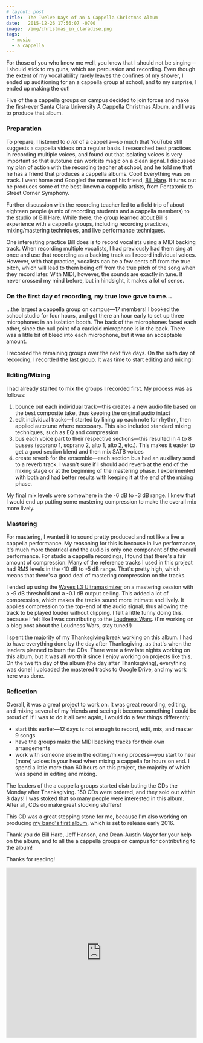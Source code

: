 ```yaml
---
# layout: post
title:  The Twelve Days of an A Cappella Christmas Album
date:   2015-12-26 17:56:07 -0700
image:  /img/christmas_in_claradise.png
tags:
  - music
  - a cappella
---
```

For those of you who know me well, you know that I should not be singing&mdash;I should stick to my guns, which are percussion and recording. Even though the extent of my vocal ability rarely leaves the confines of my shower, I ended up auditioning for an a cappella group at school, and to my surprise, I ended up making the cut!

Five of the a cappella groups on campus decided to join forces and make the first-ever Santa Clara University A Cappella Christmas Album, and I was to produce that album.

### Preparation
To prepare, I listened to *a lot* of a cappella&mdash;so much that YouTube still suggests a cappella videos on a regular basis. I researched best practices in recording multiple voices, and found out that isolating voices is very important so that autotune can work its magic on a clean signal. I discussed my plan of action with the recording teacher at school, and he told me that he has a friend that produces a cappella albums. Cool! Everything was on track. I went home and Googled the name of his friend, [Bill Hare](http://billhareacappella.com). It turns out he produces some of the best-known a cappella artists, from Pentatonix to Street Corner Symphony.

Further discussion with the recording teacher led to a field trip of about eighteen people (a mix of recording students and a cappella members) to the studio of Bill Hare. While there, the group learned about Bill's experience with a cappella groups, including recording practices, mixing/mastering techniques, and live performance techniques.

One interesting practice Bill does is to record vocalists using a MIDI backing track. When recording multiple vocalists, I had previously had them sing at once and use that recording as a backing track as I record individual voices. However, with that practice, vocalists can be a few cents off from the true pitch, which will lead to them being off from the true pitch of the song when they record later. With MIDI, however, the sounds are exactly in tune. It never crossed my mind before, but in hindsight, it makes a lot of sense.

### On the first day of recording, my true love gave to me...
...the largest a cappella group on campus&mdash;17 members! I booked the school studio for four hours, and got there an hour early to set up three microphones in an isolation booth. The back of the microphones faced each other, since the null point of a cardioid microphone is in the back. There was a little bit of bleed into each microphone, but it was an acceptable amount.

I recorded the remaining groups over the next five days. On the sixth day of recording, I recorded the last group. It was time to start editing and mixing!

### Editing/Mixing
I had already started to mix the groups I recorded first. My process was as follows:

1. bounce out each individual track&mdash;this creates a new audio file based on the best composite take, thus keeping the original audio intact
2. edit individual tracks&mdash;I started by lining up each note for rhythm, then applied autotune where necessary. This also included standard mixing techniques, such as EQ and compression
3. bus each voice part to their respective sections&mdash;this resulted in 4 to 8 busses (soprano 1, soprano 2, alto 1, alto 2, etc.). This makes it easier to get a good section blend and then mix SATB voices
4. create reverb for the ensemble&mdash;each section bus had an auxiliary send to a reverb track. I wasn't sure if I should add reverb at the end of the mixing stage or at the beginning of the mastering phase. I experimented with both and had better results with keeping it at the end of the mixing phase.

My final mix levels were somewhere in the -6 dB to -3 dB range. I knew that I would end up putting some mastering compression to make the overall mix more lively.

### Mastering
For mastering, I wanted it to sound pretty produced and not like a live a cappella performance. My reasoning for this is because in live performance, it's much more theatrical and the audio is only one component of the overall performance. For studio a cappella recordings, I found that there's a fair amount of compression. Many of the reference tracks I used in this project had RMS levels in the -10 dB to -5 dB range. That's pretty high, which means that there's a good deal of mastering compression on the tracks.

I ended up using the [Waves L3 Ultramaximizer](http://www.waves.com/plugins/l3-ultramaximizer) on a mastering session with a -9 dB threshold and a -0.1 dB output ceiling. This added a lot of compression, which makes the tracks sound more intimate and lively. It applies compression to the top-end of the audio signal, thus allowing the track to be played louder without clipping. I felt a little funny doing this, because I felt like I was contributing to the [Loudness Wars](http://dynamicrangeday.co.uk/about/). (I'm working on a blog post about the Loudness Wars, stay tuned!)

I spent the majority of my Thanksgiving break working on this album. I had to have everything done by the day after Thanksgiving, as that's when the leaders planned to burn the CDs. There were a few late nights working on this album, but it was all worth it since I enjoy working on projects like this. On the twelfth day of the album (the day after Thanksgiving), everything was done! I uploaded the mastered tracks to Google Drive, and my work here was done.

### Reflection
Overall, it was a great project to work on. It was great recording, editing, and mixing several of my friends and seeing it become something I could be proud of. If I was to do it all over again, I would do a few things differently:

* start this earlier&mdash;12 days is not enough to record, edit, mix, and master 9 songs
* have the groups make the MIDI backing tracks for their own arrangements
* work with someone else in the editing/mixing process&mdash;you start to hear (more) voices in your head when mixing a cappella for hours on end. I spend a little more than 60 hours on this project, the majority of which was spend in editing and mixing.

The leaders of the a cappella groups started distributing the CDs the Monday after Thanksgiving. 150 CDs were ordered, and they sold out within 8 days! I was stoked that so many people were interested in this album. After all, CDs do make great stocking stuffers!

This CD was a great stepping stone for me, because I'm also working on producing [my band's first album](http://facebook.com/JaggedLightBand), which is set to release early 2016.

Thank you do Bill Hare, Jeff Hanson, and Dean-Austin Mayor for your help on the album, and to all the a cappella groups on campus for contributing to the album!

Thanks for reading!

<div className="col-lg-8 col-lg-offset-2 col-md-8 col-md-offset-2">
  <iframe width="100%" height="450" scrolling="no" frameBorder="no" src="https://w.soundcloud.com/player/?url=https%3A//api.soundcloud.com/tracks/239762077&amp;auto_play=false&amp;hide_related=false&amp;show_comments=true&amp;show_user=true&amp;show_reposts=false&amp;visual=true"></iframe>
</div>
